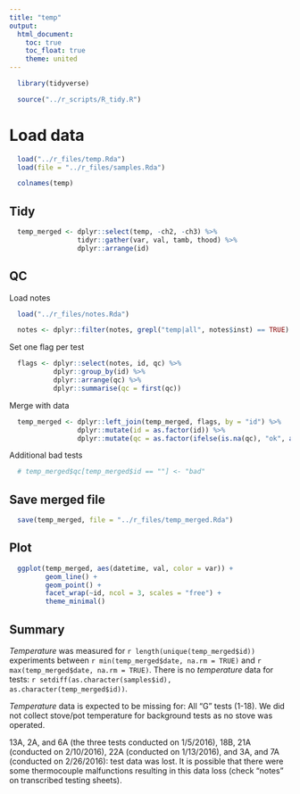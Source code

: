 ```yaml
---
title: "temp"
output:
  html_document:
    toc: true
    toc_float: true
    theme: united
---
```


```r
  library(tidyverse)
```

```r
  source("../r_scripts/R_tidy.R")
```

# Load data

```r
  load("../r_files/temp.Rda")
  load(file = "../r_files/samples.Rda")
```

```r
  colnames(temp)
```

## Tidy

```r
  temp_merged <- dplyr::select(temp, -ch2, -ch3) %>%
                 tidyr::gather(var, val, tamb, thood) %>%
                 dplyr::arrange(id)
```

## QC

Load notes

```r
  load("../r_files/notes.Rda")

  notes <- dplyr::filter(notes, grepl("temp|all", notes$inst) == TRUE)
```

Set one flag per test

```r
  flags <- dplyr::select(notes, id, qc) %>%
           dplyr::group_by(id) %>%
           dplyr::arrange(qc) %>%
           dplyr::summarise(qc = first(qc))
```

Merge with data

```r
  temp_merged <- dplyr::left_join(temp_merged, flags, by = "id") %>%
                 dplyr::mutate(id = as.factor(id)) %>%
                 dplyr::mutate(qc = as.factor(ifelse(is.na(qc), "ok", as.character(qc))))
```

Additional bad tests

```r
  # temp_merged$qc[temp_merged$id == ""] <- "bad"
```

## Save merged file

```r
  save(temp_merged, file = "../r_files/temp_merged.Rda")
```

## Plot

```r
  ggplot(temp_merged, aes(datetime, val, color = var)) +
         geom_line() +
         geom_point() +
         facet_wrap(~id, ncol = 3, scales = "free") +
         theme_minimal()
```

## Summary

$Temperature$ was measured for `r length(unique(temp_merged$id))` experiments between `r min(temp_merged$date, na.rm = TRUE)` and `r max(temp_merged$date, na.rm = TRUE)`. There is no $temperature$ data for tests: `r setdiff(as.character(samples$id), as.character(temp_merged$id))`.

$Temperature$ data is expected to be missing for: 
All "G" tests (1-18). We did not collect stove/pot temperature for background tests as no stove was operated. 

13A, 2A, and 6A (the three tests conducted on 1/5/2016), 18B, 21A (conducted on 2/10/2016), 22A (conducted on 1/13/2016), and 3A, and 7A (conducted on 2/26/2016): test data was lost. It is possible that there were some thermocouple malfunctions resulting in this data loss (check "notes" on transcribed testing sheets).  

